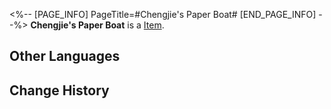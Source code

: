 <%-- [PAGE_INFO]
PageTitle=#Chengjie's Paper Boat#
[END_PAGE_INFO] --%>
{{Item Infobox
|title       = Chengjie's Paper Boat
|id          = 140177
|image       = Item Chengjie's Paper Boat.png
|type        = 
|invCategory = Missions
|rarity      = 3
|effect      = 
|description = This boat Chengjie folded out of paper is like a tiny starskiff. Meticulously made and cute.
}}
{{Description|1=''"Master, I've finally graduated!"''}}
'''Chengjie's Paper Boat''' is a [[Item]].

==Other Languages==
{{Other Languages
|en   = Chengjie's Paper Boat
|zhs  = 铖杰的纸船
|zht  = 鋮傑的紙船
|ja   = チェンジェの紙船
|ko   = 성결의 종이배
|es   = Astroesquife de papel de Chengjie
|fr   = Bateau en papier de Chengjie
|ru   = Бумажный кораблик Чэнцзе
|th   = เรือกระดาษของ Chengjie
|vi   = Thuyền Giấy Của Chengjie
|de   = Chengjies Papierboot
|id   = Perahu Kertas Chengjie
|pt   = Barco de Papel do Chengjie
}}

==Change History==
{{Change History|2.0}}